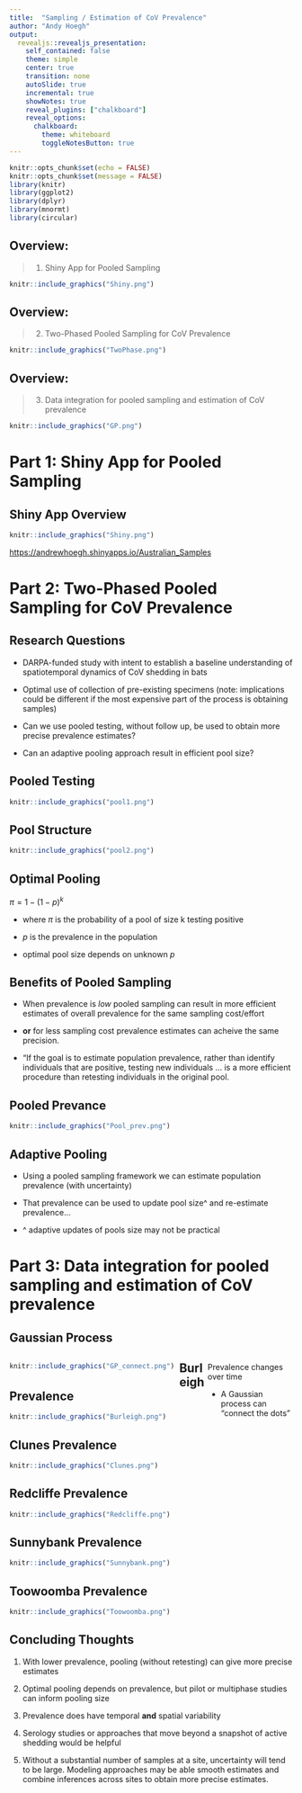 ```yaml
---
title:  "Sampling / Estimation of CoV Prevalence"
author: "Andy Hoegh"
output:
  revealjs::revealjs_presentation:
    self_contained: false
    theme: simple
    center: true
    transition: none
    autoSlide: true
    incremental: true
    showNotes: true
    reveal_plugins: ["chalkboard"]
    reveal_options:
      chalkboard:
        theme: whiteboard
        toggleNotesButton: true
---
```




```r
knitr::opts_chunk$set(echo = FALSE)
knitr::opts_chunk$set(message = FALSE)
library(knitr)
library(ggplot2)
library(dplyr)
library(mnormt)
library(circular)
```


## Overview:

> 1. Shiny App for Pooled Sampling

```r
knitr::include_graphics("Shiny.png")
```


## Overview:


> 2. Two-Phased Pooled Sampling for CoV Prevalence

```r
knitr::include_graphics("TwoPhase.png")
```


## Overview:


> 3. Data integration for pooled sampling and estimation of CoV prevalence

```r
knitr::include_graphics("GP.png")
```

# Part 1: Shiny App for Pooled Sampling

## Shiny App Overview

```r
knitr::include_graphics("Shiny.png")
```

[https://andrewhoegh.shinyapps.io/Australian_Samples](https://andrewhoegh.shinyapps.io/Australian_Samples)

# Part 2: Two-Phased Pooled Sampling for CoV Prevalence

## Research Questions

- DARPA-funded study with intent to establish a baseline understanding of spatiotemporal dynamics of CoV shedding in bats

- Optimal use of collection of pre-existing specimens (note: implications could be different if the most expensive part of the process is obtaining samples)

- Can we use pooled testing, without follow up, be used to obtain more precise prevalence estimates?

- Can an adaptive pooling approach result in efficient pool size?

## Pooled Testing

```r
knitr::include_graphics("pool1.png")
```

## Pool Structure 

```r
knitr::include_graphics("pool2.png")
```

## Optimal Pooling

$\pi = 1 - (1-p)^k$

- where $\pi$ is the probability of a pool of size k testing positive

- $p$ is the prevalence in the population

- optimal pool size depends on unknown $p$

## Benefits of Pooled Sampling

- When prevalence is _low_ pooled sampling can result in more efficient estimates of overall prevalence for the same sampling cost/effort 

- __or__ for less sampling cost prevalence estimates can acheive the same precision.

- "If the goal is to estimate population prevalence, rather than identify individuals that are positive, testing new individuals ... is a more efficient procedure than retesting individuals in the original pool.


## Pooled Prevance 

```r
knitr::include_graphics("Pool_prev.png")
```

## Adaptive Pooling

- Using a pooled sampling framework we can estimate population prevalence (with uncertainty) 

- That prevalence can be used to update pool size^ and re-estimate prevalence...

- ^ adaptive updates of pools size may not be practical






# Part 3: Data integration for pooled sampling and estimation of CoV prevalence





## Gaussian Process

<div style="float: left; width: 60%;">

```r
knitr::include_graphics("GP_connect.png")
```

 
</div>
<div style="float: left; width: 10%;">
</div>
<div style="float: right; width: 30%;">

Prevalence changes over time

- A Gaussian process can "connect the dots"

</div>

## Burleigh Prevalence

```r
knitr::include_graphics("Burleigh.png")
```

## Clunes Prevalence

```r
knitr::include_graphics("Clunes.png")
```

## Redcliffe Prevalence

```r
knitr::include_graphics("Redcliffe.png")
```

## Sunnybank Prevalence

```r
knitr::include_graphics("Sunnybank.png")
```

## Toowoomba Prevalence

```r
knitr::include_graphics("Toowoomba.png")
```

## Concluding Thoughts 

1. With lower prevalence, pooling (without retesting) can give more precise estimates

2. Optimal pooling depends on prevalence, but pilot or multiphase studies can inform pooling size

3. Prevalence does have temporal __and__ spatial variability

4. Serology studies or  approaches that move beyond a snapshot of active shedding would be helpful

5. Without a substantial number of samples at a site, uncertainty will tend to be large. Modeling approaches may be able smooth estimates and combine inferences across sites to obtain more precise estimates.
